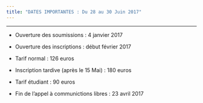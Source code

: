 ```yaml
---
title: "DATES IMPORTANTES : Du 28 au 30 Juin 2017"
---
```


* * *


- Ouverture des soumissions : 4 janvier 2017

- Ouverture des inscriptions : début février 2017

- Tarif normal : 126 euros

- Inscription tardive (après le 15 Mai)  : 180 euros

- Tarif étudiant : 90 euros

- Fin de l'appel à communictions libres : 23 avril 2017

